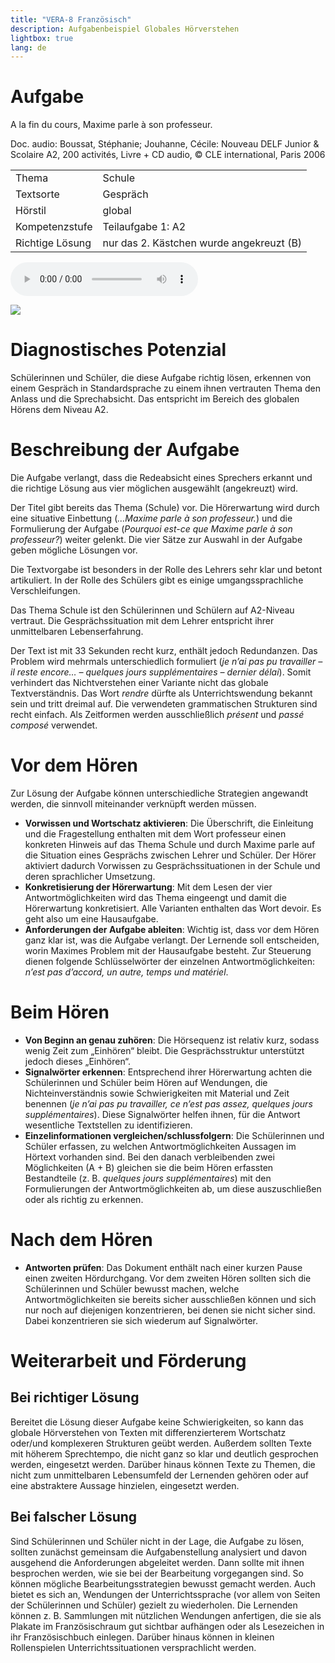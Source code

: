 ```yaml
---
title: "VERA-8 Französisch"
description: Aufgabenbeispiel Globales Hörverstehen
lightbox: true
lang: de
---
```


# Aufgabe

:::{.task-header}
A la fin du cours, Maxime parle à son professeur.

Doc. audio: Boussat, Stéphanie; Jouhanne, Cécile: Nouveau DELF Junior & Scolaire A2, 200 activités, Livre + CD audio, &copy; CLE international, Paris 2006
:::

::: {.grid}

:::{.g-col-xl-5 .g-col-12}

```{=html}
<table class="task-properties">
  <tbody>
    <tr>
      <td>Thema</td>
      <td>Schule</td>
    </tr>
    <tr>
      <td>Textsorte</td>
      <td>Gespräch</td>
    </tr>
    <tr>
      <td>Hörstil</td>
      <td>global</td>
    </tr>
    <tr>
      <td>Kompetenzstufe</td>
      <td>Teilaufgabe 1: A2</td>
    </tr>
    <tr>
      <td>Richtige Lösung</td>
      <td>nur das 2. Kästchen wurde angekreuzt (B)</td>
    </tr>
  </tbody>
</table>
```
:::

:::{.g-col-xl-7 .g-col-12}

<audio controls src="maxime.mp3"></audio>
![](maxime.jpg)

:::

:::

# Diagnostisches Potenzial

Schülerinnen und Schüler, die diese Aufgabe richtig lösen, erkennen von einem Gespräch in Standardsprache zu einem ihnen vertrauten Thema den Anlass und die Sprechabsicht. Das entspricht im Bereich des globalen Hörens dem Niveau A2.

# Beschreibung der Aufgabe

Die Aufgabe verlangt, dass die Redeabsicht eines Sprechers erkannt und die richtige Lösung aus vier möglichen ausgewählt (angekreuzt) wird.

Der Titel gibt bereits das Thema (Schule) vor. Die Hörerwartung wird durch eine situative Einbettung (*…Maxime parle à son professeur.*) und die Formulierung der Aufgabe (*Pourquoi est-ce que Maxime parle à son professeur?*) weiter gelenkt. Die vier Sätze zur Auswahl in der Aufgabe geben mögliche Lösungen vor.

Die Textvorgabe ist besonders in der Rolle des Lehrers sehr klar und betont artikuliert. In der Rolle des Schülers gibt es einige umgangssprachliche Verschleifungen.

Das Thema Schule ist den Schülerinnen und Schülern auf A2-Niveau vertraut. Die Gesprächssituation mit dem Lehrer entspricht ihrer unmittelbaren Lebenserfahrung. 

Der Text ist mit 33 Sekunden recht kurz, enthält jedoch Redundanzen. Das Problem wird mehrmals unterschiedlich formuliert (*je n’ai pas pu travailler – il reste encore… – quelques jours supplémentaires – dernier délai*). Somit verhindert das Nichtverstehen einer Variante nicht das globale Textverständnis. Das Wort *rendre* dürfte als Unterrichtswendung bekannt sein und tritt dreimal auf. Die verwendeten grammatischen Strukturen sind recht einfach. Als Zeitformen werden ausschließlich *présent* und *passé composé* verwendet. 

# Vor dem Hören

Zur Lösung der Aufgabe können unterschiedliche Strategien angewandt werden, die sinnvoll miteinander verknüpft werden müssen.

* **Vorwissen und Wortschatz aktivieren**: Die Überschrift, die Einleitung und die Fragestellung enthalten mit dem Wort professeur einen konkreten Hinweis auf das Thema Schule und durch Maxime parle auf die Situation eines Gesprächs zwischen Lehrer und Schüler. Der Hörer aktiviert dadurch Vorwissen zu Gesprächssituationen in der Schule und deren sprachlicher Umsetzung.
* **Konkretisierung der Hörerwartung**: Mit dem Lesen der vier Antwortmöglichkeiten wird das Thema eingeengt und damit die Hörerwartung konkretisiert. Alle Varianten enthalten das Wort devoir. Es geht also um eine Hausaufgabe.
* **Anforderungen der Aufgabe ableiten**: Wichtig ist, dass vor dem Hören ganz klar ist, was die Aufgabe verlangt. Der Lernende soll entscheiden, worin Maximes Problem mit der Hausaufgabe besteht. Zur Steuerung dienen folgende Schlüsselwörter der einzelnen Antwortmöglichkeiten: *n’est pas d’accord, un autre, temps und matériel*.

# Beim Hören

* **Von Beginn an genau zuhören**: Die Hörsequenz ist relativ kurz, sodass wenig Zeit zum „Einhören“ bleibt. Die Gesprächsstruktur unterstützt jedoch dieses „Einhören“.
* **Signalwörter erkennen**: Entsprechend ihrer Hörerwartung achten die Schülerinnen und Schüler beim Hören auf Wendungen, die Nichteinverständnis sowie Schwierigkeiten mit Material und Zeit benennen (*je n’ai pas pu travailler, ce n’est pas assez, quelques jours supplémentaires*). Diese Signalwörter helfen ihnen, für die Antwort wesentliche Textstellen zu identifizieren.
* **Einzelinformationen vergleichen/schlussfolgern**: Die Schülerinnen und Schüler erfassen, zu welchen Antwortmöglichkeiten Aussagen im Hörtext vorhanden sind. Bei den danach verbleibenden zwei Möglichkeiten (A + B) gleichen sie die beim Hören erfassten Bestandteile (z. B. *quelques jours supplémentaires*) mit den Formulierungen der Antwortmöglichkeiten ab, um diese auszuschließen oder als richtig zu erkennen.

# Nach dem Hören

* **Antworten prüfen**: Das Dokument enthält nach einer kurzen Pause einen zweiten Hördurchgang. Vor dem zweiten Hören sollten sich die Schülerinnen und Schüler bewusst machen, welche Antwortmöglichkeiten sie bereits sicher ausschließen können und sich nur noch auf diejenigen konzentrieren, bei denen sie nicht sicher sind. Dabei konzentrieren sie sich wiederum auf Signalwörter.

# Weiterarbeit und Förderung

## Bei richtiger Lösung

Bereitet die Lösung dieser Aufgabe keine Schwierigkeiten, so kann das globale Hörverstehen von Texten mit differenzierterem Wortschatz oder/und komplexeren Strukturen geübt werden. Außerdem sollten Texte mit höherem Sprechtempo, die nicht ganz so klar und deutlich gesprochen werden, eingesetzt werden. Darüber hinaus können Texte zu Themen, die nicht zum unmittelbaren Lebensumfeld der Lernenden gehören oder auf eine abstraktere Aussage hinzielen, eingesetzt werden. 

## Bei falscher Lösung

Sind Schülerinnen und Schüler nicht in der Lage, die Aufgabe zu lösen, sollten zunächst gemeinsam die Aufgabenstellung analysiert und davon ausgehend die Anforderungen abgeleitet werden. Dann sollte mit ihnen besprochen werden, wie sie bei der Bearbeitung vorgegangen sind. So können mögliche Bearbeitungsstrategien bewusst gemacht werden.
Auch bietet es sich an, Wendungen der Unterrichtssprache (vor allem von Seiten der Schülerinnen und Schüler) gezielt zu wiederholen. Die Lernenden können z. B. Sammlungen mit nützlichen Wendungen anfertigen, die sie als Plakate im Französischraum gut sichtbar aufhängen oder als Lesezeichen in ihr Französischbuch einlegen. Darüber hinaus können in kleinen Rollenspielen Unterrichtssituationen versprachlicht werden. 
